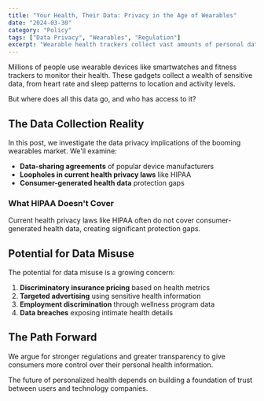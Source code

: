 ```yaml
---
title: "Your Health, Their Data: Privacy in the Age of Wearables"
date: "2024-03-30"
category: "Policy"
tags: ["Data Privacy", "Wearables", "Regulation"]
excerpt: "Wearable health trackers collect vast amounts of personal data. Are current regulations enough to protect consumer privacy?"
---
```


Millions of people use wearable devices like smartwatches and fitness trackers to monitor their health. These gadgets collect a wealth of sensitive data, from heart rate and sleep patterns to location and activity levels.

But where does all this data go, and who has access to it?

## The Data Collection Reality

In this post, we investigate the data privacy implications of the booming wearables market. We'll examine:

- **Data-sharing agreements** of popular device manufacturers
- **Loopholes in current health privacy laws** like HIPAA
- **Consumer-generated health data** protection gaps

### What HIPAA Doesn't Cover

Current health privacy laws like HIPAA often do not cover consumer-generated health data, creating significant protection gaps.

## Potential for Data Misuse

The potential for data misuse is a growing concern:

1. **Discriminatory insurance pricing** based on health metrics
2. **Targeted advertising** using sensitive health information
3. **Employment discrimination** through wellness program data
4. **Data breaches** exposing intimate health details

## The Path Forward

We argue for stronger regulations and greater transparency to give consumers more control over their personal health information. 

The future of personalized health depends on building a foundation of trust between users and technology companies.
